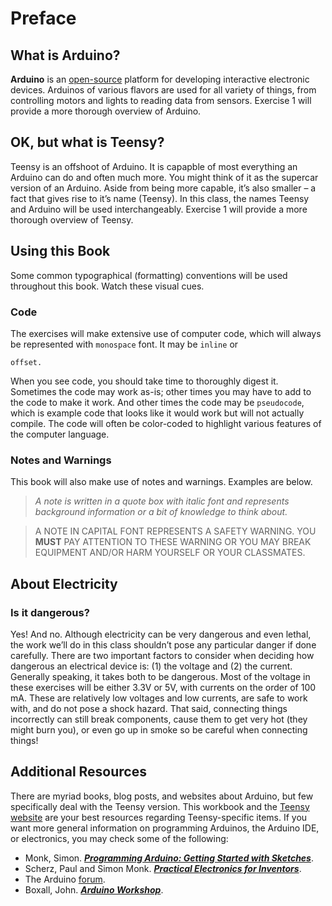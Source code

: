 # Preface {-}

## What is Arduino? {-}

**Arduino** is an [open-source](http://www.wikipedia.com/wiki/Open-source) platform for developing interactive electronic devices.  Arduinos of various flavors are used for all variety of things, from controlling motors and lights to reading data from sensors.  Exercise 1 will provide a more thorough overview of Arduino.

## OK, but what is Teensy? {-}

Teensy is an offshoot of Arduino.  It is capapble of most everything an Arduino can do and often much more.  You might think of it as the supercar version of an Arduino.  Aside from being more capable, it's also smaller -- a fact that gives rise to it's name (Teensy).  In this class, the names Teensy and Arduino will be used interchangeably.  Exercise 1 will provide a more thorough overview of Teensy.

## Using this Book {-}

Some common typographical (formatting) conventions will be used throughout this book.  Watch these visual cues.

### Code {-}

The exercises will make extensive use of computer code, which will always be represented with `monospace` font.  It may be `inline` or 

```
offset.
```

When you see code, you should take time to thoroughly digest it.  Sometimes the code may work as-is; other times you may have to add to the code to make it work.  And other times the code may be `pseudocode`, which is example code that looks like it would work but will not actually compile.  The code will often be color-coded to highlight various features of the computer language.

### Notes and Warnings {-}

This book will also make use of notes and warnings.  Examples are below.

> *A note is written in a quote box with italic font and represents background information or a bit of knowledge to think about.*

> A NOTE IN CAPITAL FONT REPRESENTS A SAFETY WARNING.  YOU **MUST** PAY ATTENTION TO THESE WARNING OR YOU MAY BREAK EQUIPMENT AND/OR HARM YOURSELF OR YOUR CLASSMATES.

## About Electricity {-}

### Is it dangerous?

Yes! And no.  Although electricity can be very dangerous and even lethal, the work we'll do in this class shouldn't pose any particular danger if done carefully.  There are two important factors to consider when deciding how dangerous an electrical device is: (1) the voltage and (2) the current.  Generally speaking, it takes both to be dangerous.  Most of the voltage in these exercises will be either 3.3V or 5V, with currents on the order of 100 mA. These are relatively low voltages and low currents, are safe to work with, and do not pose a shock hazard.  That said, connecting things incorrectly can still break components, cause them to get very hot (they might burn you), or even go up in smoke so be careful when connecting things!

## Additional Resources {-}

There are myriad books, blog posts, and websites about Arduino, but few specifically deal with the Teensy version.  This workbook and the [Teensy website](http://www.pjrc.com) are your best resources regarding Teensy-specific items.  If you want more general information on programming Arduinos, the Arduino IDE, or electronics, you may check some of the following:

- Monk, Simon.  [***Programming Arduino: Getting Started with Sketches***](https://www.amazon.com/Programming-Arduino-Getting-Started-Sketches/dp/0071784225).  
- Scherz, Paul and Simon Monk. [***Practical Electronics for Inventors***](https://www.amazon.com/Practical-Electronics-Inventors-Fourth-Scherz/dp/1259587541/ref=pd_lpo_sbs_14_t_0?_encoding=UTF8&psc=1&refRID=9JN842FPFMNAA9RQV8X3).  
- The Arduino [forum](https://forum.arduino.cc/).  
- Boxall, John.  [***Arduino Workshop***](https://www.amazon.com/Arduino-Workshop-Hands-Introduction-Projects/dp/1593274483).
